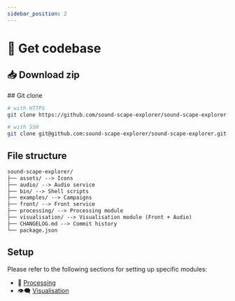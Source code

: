 ```yaml
---
sidebar_position: 2
---
```




# 📁 Get codebase

## 📥 Download zip

<Fragment>
  <SourceLink
    version={VERSION}
    size={'125 MB'}
  />
</Fragment>

<Fragment>
  ## <GithubIcon /> Git clone
</Fragment>

```bash
# with HTTPS
git clone https://github.com/sound-scape-explorer/sound-scape-explorer.git

# with SSH
git clone git@github.com:sound-scape-explorer/sound-scape-explorer.git
```

## File structure

```txt
sound-scape-explorer/
├── assets/ --> Icons
├── audio/ --> Audio service
├── bin/ --> Shell scripts
├── examples/ --> Campaigns
├── front/ --> Front service
├── processing/ --> Processing module
├── visualisation/ --> Visualisation module (Front + Audio)
├── CHANGELOG.md --> Commit history
└── package.json
```

## Setup

Please refer to the following sections for setting up specific modules:

- 🧮 [Processing](./processing/)
- 👁️‍🗨️ [Visualisation](./visualisation/)

